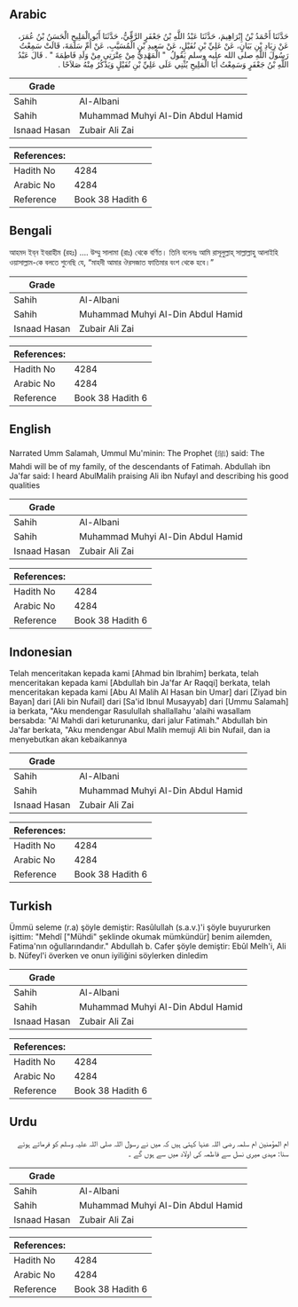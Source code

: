 ## Arabic


<div dir="rtl" lang="ar" style={{fontSize:'larger',backgroundColor:'#f8f9fa',padding:20}}>
حَدَّثَنَا أَحْمَدُ بْنُ إِبْرَاهِيمَ، حَدَّثَنَا عَبْدُ اللَّهِ بْنُ جَعْفَرٍ الرَّقِّيُّ، حَدَّثَنَا أَبُو الْمَلِيحِ الْحَسَنُ بْنُ عُمَرَ، عَنْ زِيَادِ بْنِ بَيَانٍ، عَنْ عَلِيِّ بْنِ نُفَيْلٍ، عَنْ سَعِيدِ بْنِ الْمُسَيَّبِ، عَنْ أُمِّ سَلَمَةَ، قَالَتْ سَمِعْتُ رَسُولَ اللَّهِ صلى الله عليه وسلم يَقُولُ ‏ "‏ الْمَهْدِيُّ مِنْ عِتْرَتِي مِنْ وَلَدِ فَاطِمَةَ ‏"‏ ‏.‏ قَالَ عَبْدُ اللَّهِ بْنُ جَعْفَرٍ وَسَمِعْتُ أَبَا الْمَلِيحِ يُثْنِي عَلَى عَلِيِّ بْنِ نُفَيْلٍ وَيَذْكُرُ مِنْهُ صَلاَحًا ‏.‏
</div>
<div style={{backgroundColor:'#f8f9fa',padding:20, marginBottom: 10}}><table> <thead> <tr> <th>Grade</th> <th></th> </tr> </thead> <tbody> <tr><td>Sahih</td><td>Al-Albani</td></tr><tr><td>Sahih</td><td>Muhammad Muhyi Al-Din Abdul Hamid</td></tr><tr><td>Isnaad Hasan</td><td>Zubair Ali Zai</td></tr></tbody></table><table> <thead> <tr> <th>References:</th> <th></th> </tr> </thead> <tbody><tr><td>Hadith No</td><td>4284</td></tr><tr><td>Arabic No</td><td>4284</td></tr><tr><td>Reference</td><td>Book 38 Hadith 6</td></tr></tbody></table></div>

## Bengali


<div dir="ltr" lang="bn" style={{fontSize:'larger',backgroundColor:'#f8f9fa',padding:20}}>
আহমদ ইব্‌ন ইবরাহীম (রহঃ) .... উম্মু সালামা (রাঃ) থেকে বর্ণিত। তিনি বলেনঃ আমি রাসূলুল্লাহ্‌ সাল্লাল্লাহু আলাইহি ওয়াসাল্লাম-কে বলতে শুনেছি যে, “মাহদী আমার ঔরসজাত ফাতিমার বংশ থেকে হবে।”
</div>
<div style={{backgroundColor:'#f8f9fa',padding:20, marginBottom: 10}}><table> <thead> <tr> <th>Grade</th> <th></th> </tr> </thead> <tbody> <tr><td>Sahih</td><td>Al-Albani</td></tr><tr><td>Sahih</td><td>Muhammad Muhyi Al-Din Abdul Hamid</td></tr><tr><td>Isnaad Hasan</td><td>Zubair Ali Zai</td></tr></tbody></table><table> <thead> <tr> <th>References:</th> <th></th> </tr> </thead> <tbody><tr><td>Hadith No</td><td>4284</td></tr><tr><td>Arabic No</td><td>4284</td></tr><tr><td>Reference</td><td>Book 38 Hadith 6</td></tr></tbody></table></div>

## English


<div dir="ltr" lang="en" style={{fontSize:'larger',backgroundColor:'#f8f9fa',padding:20}}>
Narrated Umm Salamah, Ummul Mu'minin: The Prophet (ﷺ) said: The Mahdi will be of my family, of the descendants of Fatimah. Abdullah ibn Ja'far said: I heard AbulMalih praising Ali ibn Nufayl and describing his good qualities
</div>
<div style={{backgroundColor:'#f8f9fa',padding:20, marginBottom: 10}}><table> <thead> <tr> <th>Grade</th> <th></th> </tr> </thead> <tbody> <tr><td>Sahih</td><td>Al-Albani</td></tr><tr><td>Sahih</td><td>Muhammad Muhyi Al-Din Abdul Hamid</td></tr><tr><td>Isnaad Hasan</td><td>Zubair Ali Zai</td></tr></tbody></table><table> <thead> <tr> <th>References:</th> <th></th> </tr> </thead> <tbody><tr><td>Hadith No</td><td>4284</td></tr><tr><td>Arabic No</td><td>4284</td></tr><tr><td>Reference</td><td>Book 38 Hadith 6</td></tr></tbody></table></div>

## Indonesian


<div dir="ltr" lang="id" style={{fontSize:'larger',backgroundColor:'#f8f9fa',padding:20}}>
Telah menceritakan kepada kami [Ahmad bin Ibrahim] berkata, telah menceritakan kepada kami [Abdullah bin Ja'far Ar Raqqi] berkata, telah menceritakan kepada kami [Abu Al Malih Al Hasan bin Umar] dari [Ziyad bin Bayan] dari [Ali bin Nufail] dari [Sa'id Ibnul Musayyab] dari [Ummu Salamah] ia berkata, "Aku mendengar Rasulullah shallallahu 'alaihi wasallam bersabda: "Al Mahdi dari keturunanku, dari jalur Fatimah." Abdullah bin Ja'far berkata, "Aku mendengar Abul Malih memuji Ali bin Nufail, dan ia menyebutkan akan kebaikannya
</div>
<div style={{backgroundColor:'#f8f9fa',padding:20, marginBottom: 10}}><table> <thead> <tr> <th>Grade</th> <th></th> </tr> </thead> <tbody> <tr><td>Sahih</td><td>Al-Albani</td></tr><tr><td>Sahih</td><td>Muhammad Muhyi Al-Din Abdul Hamid</td></tr><tr><td>Isnaad Hasan</td><td>Zubair Ali Zai</td></tr></tbody></table><table> <thead> <tr> <th>References:</th> <th></th> </tr> </thead> <tbody><tr><td>Hadith No</td><td>4284</td></tr><tr><td>Arabic No</td><td>4284</td></tr><tr><td>Reference</td><td>Book 38 Hadith 6</td></tr></tbody></table></div>

## Turkish


<div dir="ltr" lang="tr" style={{fontSize:'larger',backgroundColor:'#f8f9fa',padding:20}}>
Ümmü seleme (r.a) şöyle demiştir: Rasûlullah (s.a.v.)'i şöyle buyururken işittim: "Mehdî ["Mühdi" şeklinde okumak mümkündür] benim ailemden, Fatima'nın oğullarındandır." Abdullah b. Cafer şöyle demiştir: Ebûl Melh'i, Ali b. Nüfeyl'i överken ve onun iyiliğini söylerken dinledim
</div>
<div style={{backgroundColor:'#f8f9fa',padding:20, marginBottom: 10}}><table> <thead> <tr> <th>Grade</th> <th></th> </tr> </thead> <tbody> <tr><td>Sahih</td><td>Al-Albani</td></tr><tr><td>Sahih</td><td>Muhammad Muhyi Al-Din Abdul Hamid</td></tr><tr><td>Isnaad Hasan</td><td>Zubair Ali Zai</td></tr></tbody></table><table> <thead> <tr> <th>References:</th> <th></th> </tr> </thead> <tbody><tr><td>Hadith No</td><td>4284</td></tr><tr><td>Arabic No</td><td>4284</td></tr><tr><td>Reference</td><td>Book 38 Hadith 6</td></tr></tbody></table></div>

## Urdu


<div dir="rtl" lang="ur" style={{fontSize:'larger',backgroundColor:'#f8f9fa',padding:20}}>
ام المؤمنین ام سلمہ رضی اللہ عنہا کہتی ہیں کہ میں نے رسول اللہ صلی اللہ علیہ وسلم کو فرماتے ہوئے سنا: مہدی میری نسل سے فاطمہ کی اولاد میں سے ہوں گے ۔
</div>
<div style={{backgroundColor:'#f8f9fa',padding:20, marginBottom: 10}}><table> <thead> <tr> <th>Grade</th> <th></th> </tr> </thead> <tbody> <tr><td>Sahih</td><td>Al-Albani</td></tr><tr><td>Sahih</td><td>Muhammad Muhyi Al-Din Abdul Hamid</td></tr><tr><td>Isnaad Hasan</td><td>Zubair Ali Zai</td></tr></tbody></table><table> <thead> <tr> <th>References:</th> <th></th> </tr> </thead> <tbody><tr><td>Hadith No</td><td>4284</td></tr><tr><td>Arabic No</td><td>4284</td></tr><tr><td>Reference</td><td>Book 38 Hadith 6</td></tr></tbody></table></div>